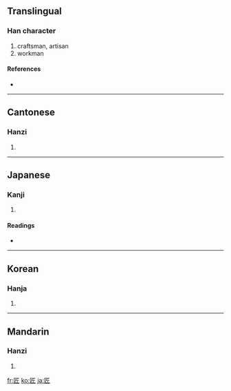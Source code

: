 ==Translingual==

===Han character===
{{Han char|rn=22|rad=匚|as=04|sn=6|four=7171<sub>2</sub>|canj=尸竹一中 (SHML)}}

# craftsman, artisan
# workman

====References====
* {{Han ref|kx=0153.220|dkj=02605|dj=0345.110|hdz=10083.050|uh=5320|ud=21280|bh=A64B|bd=42571}}

----

==Cantonese==

===Hanzi===
{{yue-hanzi|jyut=|y=jeung6}}

# {{defn|Cantonese}}

----

==Japanese==

===Kanji===
{{ja-kanji|grade=c|rs=匚04}}

# {{defn|Japanese}}

====Readings====
* {{ja-readings|on=[[しょう]] (shō)|kun=[[たくみ]] (takumi)}}

----

==Korean==

===Hanja===
{{ko-hanja|hangeul=장|rv=jang|mr=chang}}

# {{defn|Korean}}

----

==Mandarin==

===Hanzi===
{{cmn-hanzi|pin=[[jiàng]] ([[jiang4]])|wg=chiang<sup>4</sup>}}

# {{defn|Mandarin}}

[[fr:匠]]
[[ko:匠]]
[[ja:匠]]